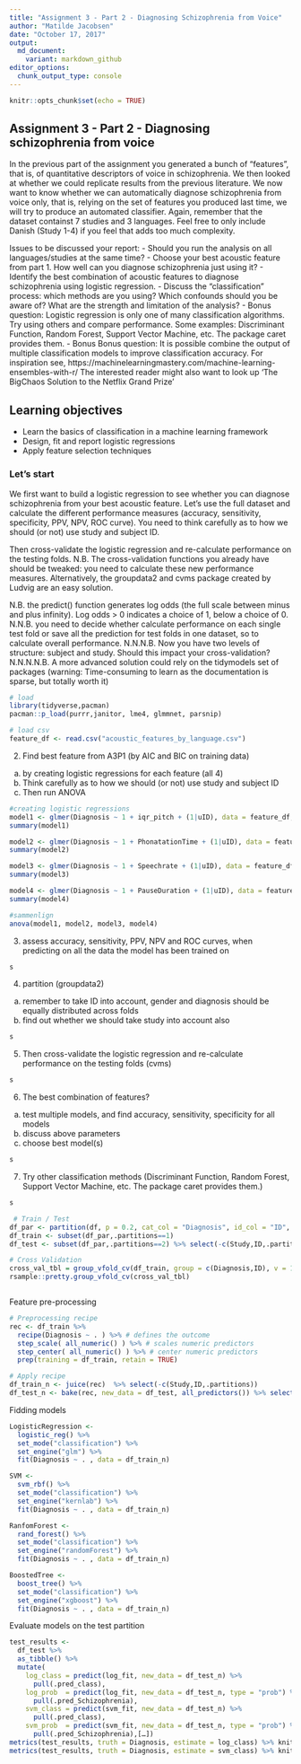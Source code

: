 ```yaml
---
title: "Assignment 3 - Part 2 - Diagnosing Schizophrenia from Voice"
author: "Matilde Jacobsen"
date: "October 17, 2017"
output: 
  md_document:
    variant: markdown_github
editor_options: 
  chunk_output_type: console
---
```


```r
knitr::opts_chunk$set(echo = TRUE)
```

## Assignment 3 - Part 2 - Diagnosing schizophrenia from voice

In the previous part of the assignment you generated a bunch of "features", that is, of quantitative descriptors of voice in schizophrenia. We then looked at whether we could replicate results from the previous literature.
We now want to know whether we can automatically diagnose schizophrenia from voice only, that is, relying on the set of features you produced last time, we will try to produce an automated classifier.
Again, remember that the dataset containst 7 studies and 3 languages. Feel free to only include Danish (Study 1-4) if you feel that adds too much complexity.

Issues to be discussed your report:
- Should you run the analysis on all languages/studies at the same time? 
- Choose your best acoustic feature from part 1. How well can you diagnose schizophrenia just using it?
- Identify the best combination of acoustic features to diagnose schizophrenia using logistic regression.
- Discuss the "classification" process: which methods are you using? Which confounds should you be aware of? What are the strength and limitation of the analysis?
- Bonus question: Logistic regression is only one of many classification algorithms. Try using others and compare performance. Some examples: Discriminant Function, Random Forest, Support Vector Machine, etc. The package caret provides them. 
- Bonus Bonus question: It is possible combine the output of multiple  classification models to improve classification accuracy. For inspiration see,
https://machinelearningmastery.com/machine-learning-ensembles-with-r/
 The interested reader might also want to look up 'The BigChaos Solution to the Netflix Grand Prize'

## Learning objectives
- Learn the basics of classification in a machine learning framework
- Design, fit and report logistic regressions
- Apply feature selection techniques

### Let's start

We first want to build a logistic regression to see whether you can diagnose schizophrenia from your best acoustic feature. Let's use the full dataset and calculate the different performance measures (accuracy, sensitivity, specificity, PPV, NPV, ROC curve). You need to think carefully as to how we should (or not) use study and subject ID.

Then cross-validate the logistic regression and re-calculate performance on the testing folds. N.B. The cross-validation functions you already have should be tweaked: you need to calculate these new performance measures. Alternatively, the groupdata2 and cvms package created by Ludvig are an easy solution. 

N.B. the predict() function generates log odds (the full scale between minus and plus infinity). Log odds > 0 indicates a choice of 1, below a choice of 0.
N.N.B. you need to decide whether calculate performance on each single test fold or save all the prediction for test folds in one dataset, so to calculate overall performance.
N.N.N.B. Now you have two levels of structure: subject and study. Should this impact your cross-validation?
N.N.N.N.B. A more advanced solution could rely on the tidymodels set of packages (warning: Time-consuming to learn as the documentation is sparse, but totally worth it)


```r
# load
library(tidyverse,pacman)
pacman::p_load(purrr,janitor, lme4, glmmnet, parsnip)

# load csv
feature_df <- read.csv("acoustic_features_by_language.csv")
```

2. Find best feature from A3P1 (by AIC and BIC on training data)
a) by creating logistic regressions for each feature (all 4)
b) Think carefully as to how we should (or not) use study and subject ID
c) Then run ANOVA
```r
#creating logistic regressions
model1 <- glmer(Diagnosis ~ 1 + iqr_pitch + (1|uID), data = feature_df, family = "binomial")
summary(model1)

model2 <- glmer(Diagnosis ~ 1 + PhonatationTime + (1|uID), data = feature_df, family = "binomial")
summary(model2)

model3 <- glmer(Diagnosis ~ 1 + Speechrate + (1|uID), data = feature_df, family = "binomial")
summary(model3)

model4 <- glmer(Diagnosis ~ 1 + PauseDuration + (1|uID), data = feature_df, family = "binomial")
summary(model4)

#sammenlign
anova(model1, model2, model3, model4)
```

3. assess accuracy, sensitivity, PPV, NPV and ROC curves, when predicting on all the data the model has been trained on
```r
s

```

4. partition (groupdata2)
a) remember to take ID into account, gender and diagnosis should be equally distributed across folds
b) find out whether we should take study into account also
```r
s

```

5. Then cross-validate the logistic regression and re-calculate performance on the testing folds (cvms)
```r
s

```

6. The best combination of features?
a) test multiple models, and find accuracy, sensitivity, specificity for all models
b) discuss above parameters
c) choose best model(s)
```r
s

```

7. Try other classification methods (Discriminant Function, Random Forest, Support Vector Machine, etc. The package caret provides them.)
```r
s

```




```r
 # Train / Test
df_par <- partition(df, p = 0.2, cat_col = "Diagnosis", id_col = "ID", list_out = F)
df_train <- subset(df_par,.partitions==1) 
df_test <- subset(df_par,.partitions==2) %>% select(-c(Study,ID,.partitions))

# Cross Validation
cross_val_tbl = group_vfold_cv(df_train, group = c(Diagnosis,ID), v = 10)
rsample::pretty.group_vfold_cv(cross_val_tbl)



```


Feature pre-processing
```r
# Preprocessing recipe
rec <- df_train %>% 
  recipe(Diagnosis ~ . ) %>% # defines the outcome 
  step_scale( all_numeric() ) %>% # scales numeric predictors
  step_center( all_numeric() ) %>% # center numeric predictors
  prep(training = df_train, retain = TRUE)

# Apply recipe
df_train_n <- juice(rec)  %>% select(-c(Study,ID,.partitions))
df_test_n <- bake(rec, new_data = df_test, all_predictors()) %>% select(-c(Study,ID,.partitions))

```

Fidding models
```r

LogisticRegression <-
  logistic_reg() %>%
  set_mode("classification") %>% 
  set_engine("glm") %>%
  fit(Diagnosis ~ . , data = df_train_n)

SVM <-
  svm_rbf() %>%
  set_mode("classification") %>% 
  set_engine("kernlab") %>%
  fit(Diagnosis ~ . , data = df_train_n)

RanfomForest <-
  rand_forest() %>%
  set_mode("classification") %>% 
  set_engine("randomForest") %>%
  fit(Diagnosis ~ . , data = df_train_n)

BoostedTree <-
  boost_tree() %>%
  set_mode("classification") %>% 
  set_engine("xgboost") %>%
  fit(Diagnosis ~ . , data = df_train_n)

```

Evaluate models on the test partition
```r
test_results <- 
  df_test %>%
  as_tibble() %>%
  mutate(
    log_class = predict(log_fit, new_data = df_test_n) %>%
      pull(.pred_class), 
    log_prob  = predict(log_fit, new_data = df_test_n, type = "prob") %>%
      pull(.pred_Schizophrenia),
    svm_class = predict(svm_fit, new_data = df_test_n) %>% 
      pull(.pred_class),
    svm_prob  = predict(svm_fit, new_data = df_test_n, type = "prob") %>%
      pull(.pred_Schizophrenia),[…])
metrics(test_results, truth = Diagnosis, estimate = log_class) %>% knitr::kable()
metrics(test_results, truth = Diagnosis, estimate = svm_class) %>% knitr::kable()

```

